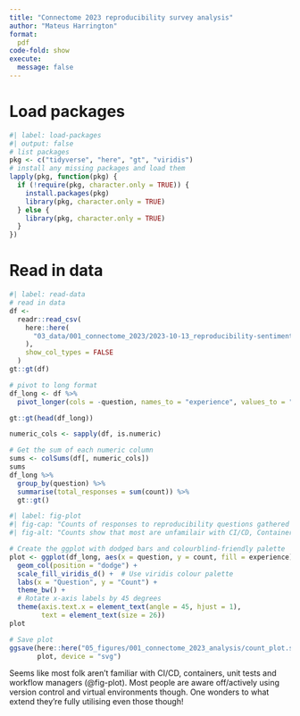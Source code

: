```yaml
---
title: "Connectome 2023 reproducibility survey analysis"
author: "Mateus Harrington"
format: 
  pdf
code-fold: show
execute: 
  message: false
---
```


# Load packages

```r
#| label: load-packages
#| output: false
# list packages
pkg <- c("tidyverse", "here", "gt", "viridis")
# install any missing packages and load them
lapply(pkg, function(pkg) {
  if (!require(pkg, character.only = TRUE)) {
    install.packages(pkg)
    library(pkg, character.only = TRUE)
  } else {
    library(pkg, character.only = TRUE)
  }
})
```

# Read in data 

```r
#| label: read-data
# read in data
df <-
  readr::read_csv(
    here::here(
      "03_data/001_connectome_2023/2023-10-13_reproducibility-sentiment-analysis.csv"
    ),
    show_col_types = FALSE
  )
gt::gt(df)

# pivot to long format
df_long <- df %>%
  pivot_longer(cols = -question, names_to = "experience", values_to = "count")

gt::gt(head(df_long))
```

```r
numeric_cols <- sapply(df, is.numeric)

# Get the sum of each numeric column
sums <- colSums(df[, numeric_cols])
sums
df_long %>%
  group_by(question) %>%
  summarise(total_responses = sum(count)) %>%
  gt::gt()
```

```r
#| label: fig-plot
#| fig-cap: "Counts of responses to reproducibility questions gathered at connectome 2023."
#| fig-alt: "Counts show that most are unfamilair with CI/CD, Containerisation, Unit tests and Workflow managers."

# Create the ggplot with dodged bars and colourblind-friendly palette
plot <- ggplot(df_long, aes(x = question, y = count, fill = experience)) +
  geom_col(position = "dodge") +
  scale_fill_viridis_d() +  # Use viridis colour palette
  labs(x = "Question", y = "Count") +
  theme_bw() +
  # Rotate x-axis labels by 45 degrees
  theme(axis.text.x = element_text(angle = 45, hjust = 1),
        text = element_text(size = 26))
plot

# Save plot
ggsave(here::here("05_figures/001_connectome_2023_analysis/count_plot.svg"),
       plot, device = "svg")
```

Seems like most folk aren't familiar with CI/CD, containers, unit tests and workflow managers (@fig-plot).
Most people are aware off/actively using version control and virtual environments though.
One wonders to what extend they're fully utilising even those though!
